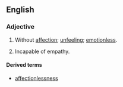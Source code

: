 ==English==

===Adjective===
{{en-adj}}
# Without [[affection]]; [[unfeeling]]; [[emotionless]].
# {{psychology}} Incapable of empathy.

====Derived terms====
* [[affectionlessness]]